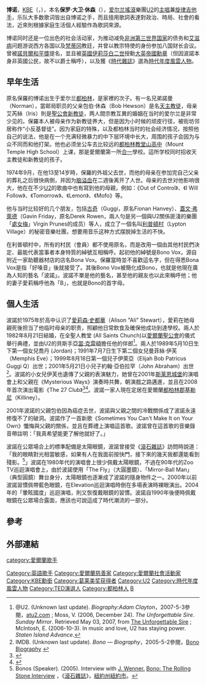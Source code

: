 {{noteTA
|G1=Music
}}
{{Infobox entertainer
| Name = 波諾
| type = 男歌手
| image = Bono at the 2009 Tribeca Film Festival.jpg
| imagesize = 220px
| caption = 2009年波諾於[[翠貝卡電影節|翠貝卡電影節]]
| Background = solo_singer
| Birth_name = Paul David Hewson
| Alias = Bono
| Born = {{birth date and age|1960|5|10}}<br/>{{IRE}}[[都柏林|都柏林]]
| Origin = 
| 國籍 = {{IRE}}
| Instrument = [[演唱|演唱]]<br>[[吉他|吉他]]
| Genre = [[搖滾樂|搖滾]]<br>[[後龐克|後龐克]]<br>[[另類搖滾|另類搖滾]]
| Occupation = [[音樂家|音樂家]]<br>[[作曲家|作曲家]]<br>[[社會活動家|社會活動家]]
| Associated_acts = [[U2樂團|U2]]
| URL = {{URL|www.U2.com}}
| 配偶 = Alison Hewson
| 父母 = Bob Hewson<br>Iris Hewson
| 兒女 = 二子二女
| goldenglobeawards = '''最佳原創歌曲'''<br>2002年 《[[紐約黑幫|紐約黑幫]]》<br>2013年 《[[曼德拉:漫漫自由路|曼德拉:漫漫自由路]]》
| signature  = BonoSignature.svg
| signature_size  = 100px
}}
'''博诺'''，[[KBE|KBE]]（{{lang|en|'''Bono'''}}，{{bd|1960年|5月10日|catIdx=B}}），本名'''保罗·大卫·休森'''（'''{{lang|en|Paul David Hewson}}'''），[[爱尔兰|爱尔兰]][[搖滾|搖滾]]樂團[[U2樂團|U2]]的[[主唱|主唱]]兼[[旋律吉他手|旋律吉他手]]，乐队大多数歌词皆出自博诺之手，而且擅用歌詞表達對政治、時局、社會的看法，近來則根據家庭生活個人經驗作為歌詞來源。

博诺同时还是一位出色的社会活动家，为推动减免[[非洲|非洲]][[第三世界国家|第三世界国家]]的债务和[[艾滋病|艾滋病]]问题游说西方各国以及[[梵蒂冈|梵蒂冈]]教廷，并曾以教宗特使的身份参加八国财长会议。曾被[[諾貝爾和平獎|諾貝爾和平獎]]提名，並且被[[英國|英國]][[伊莉莎白二世|伊莉莎白二世]]授勳[[大英帝國勳章|大英帝國勳章]]（但因波諾本身非英國公民，故不以爵士稱呼），以及獲《[[時代雜誌|時代雜誌]]》選為[[時代年度風雲人物|時代年度風雲人物]]。

==早年生活==
原名保羅的博诺出生于爱尔兰[[都柏林|都柏林]]，是家裡的次子。有一名兄弟諾曼（Norman），當邮局职员的父亲包伯·休森（Bob Hewson）是名[[天主教|天主教徒]]，母亲艾芮絲（Iris）則是[[聖公會|聖公會新教徒]]，两人間宗教互異的婚姻在当时的爱尔兰是非常少见的。保羅本人被母亲作为新教徒养大，但是因为小时候的顽皮行径，被街坊邻居称作“小反基督徒”。因为家庭的特殊，以及都柏林当时的社会经济情况，按照他自己的说法，他是在一个充满轻微暴力的中下层环境中长大，周围的孩子会因为与众不同而和他打架。他也必须坐公车去比较远的[[都柏林教堂山高中|都柏林教堂山高中]]（Mount Temple High School）上课，那是愛爾蘭第一所[[普世教會合一運動|合一]]學校。這所学校同时招收天主教徒和新教徒的孩子。

1974年9月，在他13至14岁時，保羅的外祖父去世，而他的母亲在参加完自己父亲的葬礼之后很快病倒，并因为[[脑溢血|脑溢血]]在二週後离开了人世。母亲的去世对他影响很大，他在在不少[[U2樂團|U2]]的歌曲中也有寫到他的母親，例如：《Out of Control》、《I Will Follow》、《Tomorrow》、《Lemon》、《Mofo》等。

他与当时比较好的几个朋友，包括[[古奇|古奇]]（Guggi，原名Fionan Hanvey）、[[蓋文·弗萊德|蓋文·弗萊德]]（Gavin Friday，原名Derek Rowen，兩人勻是另一個與U2關係匪淺的樂團「[[處女梅|處女梅]]」Virgin Prunes的成员）等人，成立了一個名叫[[利普頓村|利普頓村]]（Lypton Village）的秘密音樂社團，想要用音乐这种方式摆脱掉生活的不快。

在利普頓村中，所有的村民（會員）都不使用原名，而是改用一個由其他村民們決定、最能代表當事者本身特質的綽號互相稱呼。起初他的綽號是Bono Vox，源自附近一家助聽器材店的店名Bona Vox。保羅當時並不喜歡這名字，但在得悉Bona Vox是指「好嗓音」後就接受了。其後Bono Vox被簡化成Bono，也就是他現在廣為人知的藝名「波諾」。波諾不單是他的藝名，甚至他的親友也以此來稱呼他；他的妻子愛莉稱呼他為「B」，也就是Bono的首字母。

==個人生活==
波諾於1975年於高中认识了[[愛莉森·史都華|愛莉森·史都華]]（Alison "Ali" Stewart），愛莉在她母親死後担当了他临时母亲的职责，照顧他日常飲食及確保他成功到達學校。兩人於1982年8月21日結婚，在全聖人教堂 (All Saints Chunch)以[[愛爾蘭聖公會|愛爾蘭聖公會]]的儀式舉行典禮，並由U2的貝斯手[[亞當·克雷頓|亞當·克雷頓]]擔任他的伴郎<ref name=ATU2Clayton>@U2. (Unknown last update). ''Biography:Adam Clayton''，2007-5-3參閱，[http://www.atu2.com/band/adam/ atu2.com] {{Wayback|url=http://www.atu2.com/band/adam/ |date=20070927190208 }}; Moss, V. (2006, December 24). ''The Unforgettable Sire''. ''Sunday Mirror''. Retrieved May 03, 2007, from [http://www.sundaymirror.co.uk/showbiz/tm_headline=the-unforgettable-sire%26method=full%26objectid=18322022%26siteid=98487-name_page.html The Unforgettable Sire] {{Wayback|url=http://www.sundaymirror.co.uk/showbiz/tm_headline=the-unforgettable-sire%26method=full%26objectid=18322022%26siteid=98487-name_page.html |date=20080204073951 }}; McIntosh, E. (2006-10-3). In music and love, U2 has staying power. ''Staten Island Advance''.</ref>。兩人於1989年5月10日生下第一個女兒喬丹 (Jordan)；1991年7月7日生下第二個女兒曼菲絲·伊芙（Memphis Eve）；1999年8月18日第一個兒子伊萊亞（Elijah Bob Patricus Guggi Q）出世；2001年5月21日小兒子約翰·亞伯拉罕（John Abraham）出世<ref name=IMDB>IMDB. (Unknown last update). ''Bono — Biography''，2005-5-2參閱，[http://www.imdb.com/name/nm0095104/bio Bono Biography] {{Wayback|url=http://www.imdb.com/name/nm0095104/bio |date=20201108131503 }}</ref>。波諾的小女兒伊芙也遺傳了父親的表演魅力，她曾在2001年[[斯莱恩城堡|斯莱恩城堡]]的演唱會上和父親在《Mysterious Ways》演奏時共舞，朝演戲之路邁進，並且在2008年首次演出電影《The 27 Club》<ref>{{cite web |url=http://www.the27clubmovie.com/cast.html |title=Meet the Cast |publisher=the27clubmovie.com |accessdate=2009-02-25 |archive-url=https://web.archive.org/web/20110716220413/http://www.the27clubmovie.com/cast.html |archive-date=2011-07-16 |dead-url=yes }}</ref><ref>{{cite web |url=http://www.imdb.com/name/nm2016723/ |title=Eve Hewson |publisher=[[IMDb|IMDb]] |accessdate=2009-02-25 |archive-date=2021-02-18 |archive-url=https://web.archive.org/web/20210218202124/https://www.imdb.com/name/nm2016723/ |dead-url=no }}</ref>。波諾一家人現在定居在愛爾蘭[[都柏林郡|都柏林郡]][[基勒尼|基勒尼]]（Killiney）。

2001年波諾的父親包伯因為癌症去世，波諾與父親之間的冷戰關係成了波諾永遠修復不了的破洞。波諾作了一首新歌《Sometimes You Can't Make It on Your Own》懺悔與父親的關係，並且在葬禮上演唱這首歌。波諾曾在這首歌的音樂錄音帶註明：「我真希望能更了解他就好了。」

波諾在公眾場合上的標準配備是太陽眼鏡，波諾曾接受《[[滾石雜誌|滾石雜誌]]》訪問時說道：「我的眼睛對光相當敏感，如果有人在我面前按快門，接下來的幾天我都還能看到殘影。<ref>Bonos (Speaker). (2005). Interview with [[Jann_Wenner|J. Wenner.]]  [http://www.rollingstone.com/news/story/8651280/bono Bono: The Rolling Stone Interview] {{Wayback|url=http://www.rollingstone.com/news/story/8651280/bono |date=20090426035433 }}，《[[滾石雜誌|滾石雜誌]]》，[[紐約州|紐約州]][[紐約市|紐約市]]。</ref>」波諾在1980年代的演唱會上很少佩戴太陽眼鏡，不過在90年代的Zoo TV巡迴演唱會上，由於波諾使用「The Fly」（大圓墨鏡）、「Mirror-Ball Man」（典型圓鏡）舞台身分，太陽眼鏡也逐漸成了波諾的隨身物件之一。2000年以前波諾習慣佩帶藍色眼鏡，在Elevation巡迴演唱時倒在多場表演時裸眼演出。2004年的「暈眩國度」巡迴演唱，則又恢復戴眼鏡的習慣。波諾自1990年後便時佩戴眼鏡在公眾場合露面，應該也可說這成了時代潮流的一部分。

==參考==
{{reflist|2}}

==外部連結==

{{start box}}
{{s-hon}}
{{succession box|[[喬治·W·布殊|喬治·W·布殊]]|[[你_(时代年度风云人物)|你]]|[[時代年度風雲人物|時代年度風雲人物]]<br>（与[[美琳达·盖茨|美琳达·盖茨]]和[[比尔·盖茨|比尔·盖茨]]共同代表[[好撒马利亚人|好撒马利亚人]]）|2005年}}
{{end}}
{{U2}}
{{Time Persons of the Year 2001–2025}}
{{摇滚名人堂2005届入选者}}
{{Authority control}}
{{DEFAULTSORT:Bono}}
[[category:愛爾蘭歌手|category:愛爾蘭歌手]]
[[Category:英語歌手|Category:英語歌手]]
[[Category:愛爾蘭慈善家|Category:愛爾蘭慈善家]]
[[Category:愛爾蘭社會活動家|Category:愛爾蘭社會活動家]]
[[Category:KBE勳銜|Category:KBE勳銜]]
[[Category:葛莱美奖获得者|Category:葛莱美奖获得者]]
[[Category:U2|Category:U2]]
[[Category:時代年度風雲人物|Category:時代年度風雲人物]]
[[Category:TED演讲人|Category:TED演讲人]]
[[Category:都柏林人|Category:都柏林人]]
[[Category:摇滚名人堂入选者|B]]